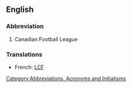 ==English==

===Abbreviation===

# Canadian Football League

===Translations===

*French: [[LCF]]

[[Category:Abbreviations, Acronyms and Initialisms]]